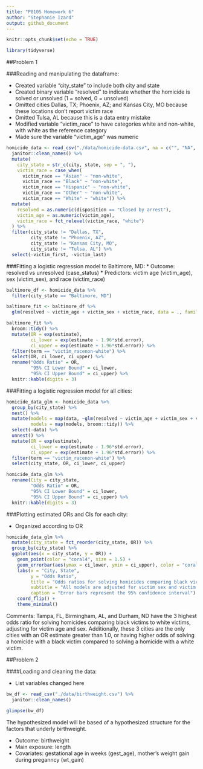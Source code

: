 ```yaml
---
title: "P8105 Homework 6"
author: "Stephanie Izard"
output: github_document
---
```


```r
knitr::opts_chunk$set(echo = TRUE)

library(tidyverse)
```

##Problem 1

###Reading and manipulating the dataframe:

* Created variable "city_state" to include both city and state
* Created binary variable "resolved" to indicate whether the homicide is solved or unsolved (1 = solved, 0 = unsolved)
* Omitted cities Dallas, TX; Phoenix, AZ; and Kansas City, MO because these locations don’t report victim race
* Omitted Tulsa, AL because this is a data entry mistake
* Modified variable "victim_race" to have categories white and non-white, with white as the reference category
* Made sure the variable "victim_age" was numeric

```r
homicide_data <- read_csv("./data/homicide-data.csv", na = c("", "NA", "Unknown")) %>%
  janitor::clean_names() %>% 
  mutate(
    city_state = str_c(city, state, sep = ", "),
    victim_race = case_when(
      victim_race == "Asian" ~ "non-white",
      victim_race == "Black" ~ "non-white",
      victim_race == "Hispanic" ~ "non-white",
      victim_race == "Other" ~ "non-white",
      victim_race == "White" ~ "white")) %>% 
  mutate(
    resolved = as.numeric(disposition == "Closed by arrest"),
    victim_age = as.numeric(victim_age),
    victim_race = fct_relevel(victim_race, "white")
  ) %>% 
  filter(city_state != "Dallas, TX", 
         city_state != "Phoenix, AZ", 
         city_state != "Kansas City, MO", 
         city_state != "Tulsa, AL") %>% 
  select(-victim_first, -victim_last)
```

###Fitting a logistic regression model to Baltimore, MD:
* Outcome: resolved vs unresolved (case_status)
* Predictors: victim age (victim_age), sex (victim_sex), and race (victim_race)

```r
baltimore_df <- homicide_data %>% 
  filter(city_state == "Baltimore, MD")

baltimore_fit <- baltimore_df %>% 
  glm(resolved ~ victim_age + victim_sex + victim_race, data = ., family = binomial())

baltimore_fit %>% 
  broom::tidy() %>% 
  mutate(OR = exp(estimate),
         ci_lower = exp(estimate - 1.96*std.error),
         ci_upper = exp(estimate + 1.96*std.error)) %>% 
  filter(term == "victim_racenon-white") %>% 
  select(OR, ci_lower, ci_upper) %>% 
  rename("Odds Ratio" = OR,
         "95% CI Lower Bound" = ci_lower,
         "95% CI Upper Bound" = ci_upper) %>% 
  knitr::kable(digits = 3)
```

###Fitting a logistic regression model for all cities:

```r
homicide_data_glm <- homicide_data %>% 
  group_by(city_state) %>% 
  nest() %>% 
  mutate(models = map(data, ~glm(resolved ~ victim_age + victim_sex + victim_race, data = .x, family = binomial())),
         models = map(models, broom::tidy)) %>% 
  select(-data) %>% 
  unnest() %>% 
  mutate(OR = exp(estimate),
         ci_lower = exp(estimate - 1.96*std.error),
         ci_upper = exp(estimate + 1.96*std.error)) %>% 
  filter(term == "victim_racenon-white") %>% 
  select(city_state, OR, ci_lower, ci_upper) 

homicide_data_glm %>% 
  rename(City = city_state,
         "Odds Ratio" = OR,
         "95% CI Lower Bound" = ci_lower,
         "95% CI Upper Bound" = ci_upper) %>% 
  knitr::kable(digits = 3)
```

###Plotting estimated ORs and CIs for each city:

* Organized according to OR

```r
homicide_data_glm %>%
  mutate(city_state = fct_reorder(city_state, OR)) %>% 
  group_by(city_state) %>%
  ggplot(aes(x = city_state, y = OR)) +
    geom_point(color = "coral4", size = 1.5) +
    geom_errorbar(aes(ymax = ci_lower, ymin = ci_upper), color = "coral1") +
    labs(x = "City, State",
         y = "Odds Ratio",
         title = "Odds ratios for solving homicides comparing black victims to white victims",
         subtitle = "All models are adjusted for victim sex and victim age",
         caption = "Error bars represent the 95% confidence interval") +
    coord_flip() +
    theme_minimal()
```

Comments: Tampa, FL, Birmingham, AL, and Durham, ND have the 3 highest odds ratio for solving homicides comparing black victims to white victims, adjusting for victim age and sex. Additionally, these 3 cities are the only cities with an OR estimate greater than 1.0, or having higher odds of solving a homicide with a black victim compared to solving a homicide with a white victim.

##Problem 2

####Loading and cleaning the data:

* List variables changed here

```r
bw_df <- read_csv("./data/birthweight.csv") %>% 
  janitor::clean_names()

glimpse(bw_df)

```

The hypothesized model will be based of a hypothesized structure for the factors that underly birthweight.

* Outcome: birthweight
* Main exposure: length
* Covariates: gestational age in weeks (gest_age), mother's weight gain during preganncy (wt_gain)




